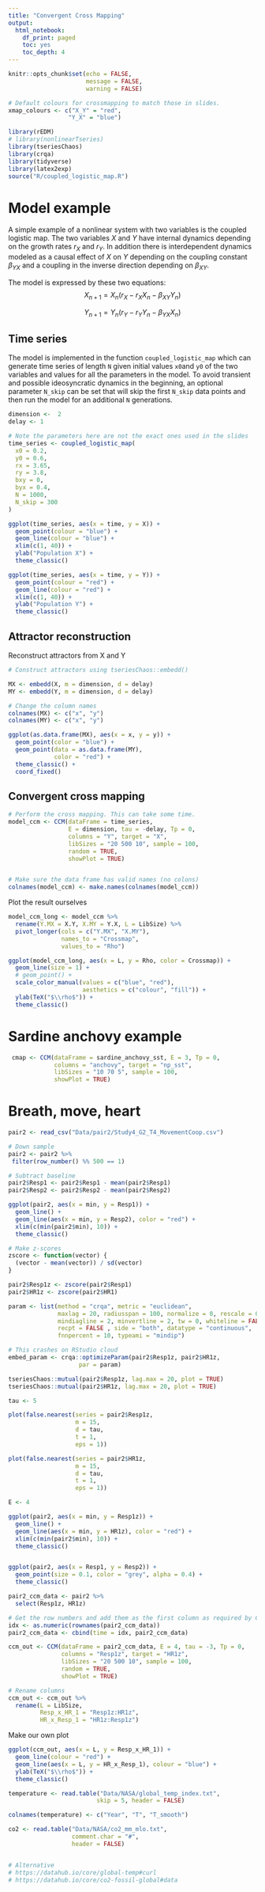 ```yaml
---
title: "Convergent Cross Mapping"
output:
  html_notebook:
    df_print: paged
    toc: yes
    toc_depth: 4
---
```


```r
knitr::opts_chunk$set(echo = FALSE,
                      message = FALSE,
                      warning = FALSE)

# Default colours for crossmapping to match those in slides.
xmap_colours <- c("X_Y" = "red",
                 "Y_X" = "blue")
```

```r
library(rEDM)
# library(nonlinearTseries)
library(tseriesChaos)
library(crqa)
library(tidyverse)
library(latex2exp)
source("R/coupled_logistic_map.R")
```

# Model example
A simple example of a nonlinear system with two variables is the coupled
logistic map. The two variables $X$ and $Y$ have internal dynamics depending on
the growth rates $r_X$ and $r_Y$. In addition there is interdependent
dynamics modeled as a causal effect of $X$ on $Y$ depending on
the coupling constant $\beta_{YX}$ and a coupling in the inverse direction depending on  $\beta_{XY}$.

The model is expressed by these two equations:
$$
  X_{n+1} = X_n ( r_X - r_X X_{n} - \beta_{XY}Y_n)
$$

$$
  Y_{n+1} = Y_n ( r_Y - r_Y Y_{n} - \beta_{YX}X_n)
$$

## Time series
The model is implemented in the function `coupled_logistic_map` which can generate time series of length `N` given initial values `x0`and `y0` of the two variables and values for all the parameters in the model. To avoid transient and possible ideosyncratic dynamics in the beginning, an optional parameter `N_skip` can be set that will skip the first `N_skip` data points and then run the model for an additional `N` generations.
```r
dimension <-  2
delay <- 1

# Note the parameters here are not the exact ones used in the slides
time_series <- coupled_logistic_map(
  x0 = 0.2,
  y0 = 0.6,
  rx = 3.65,
  ry = 3.8,
  bxy = 0,
  byx = 0.4,
  N = 1000,
  N_skip = 300
)
```

```r
ggplot(time_series, aes(x = time, y = X)) +
  geom_point(colour = "blue") +
  geom_line(colour = "blue") +
  xlim(c(1, 40)) +
  ylab("Population X") +
  theme_classic()

ggplot(time_series, aes(x = time, y = Y)) +
  geom_point(colour = "red") +
  geom_line(colour = "red") +
  xlim(c(1, 40)) +
  ylab("Population Y") +
  theme_classic()
```
## Attractor reconstruction

Reconstruct attractors from X and Y
```r
# Construct attractors using tseriesChaos::embedd()

MX <- embedd(X, m = dimension, d = delay)
MY <- embedd(Y, m = dimension, d = delay)

# Change the column names
colnames(MX) <- c("x", "y")
colnames(MY) <- c("x", "y")
```

```r
ggplot(as.data.frame(MX), aes(x = x, y = y)) +
  geom_point(color = "blue") +
  geom_point(data = as.data.frame(MY),
             color = "red") +
  theme_classic() +
  coord_fixed()
```


## Convergent cross mapping
```r
# Perform the cross mapping. This can take some time.
model_ccm <- CCM(dataFrame = time_series,
                 E = dimension, tau = -delay, Tp = 0,
                 columns = "Y", target = "X",
                 libSizes = "20 500 10", sample = 100,
                 random = TRUE,
                 showPlot = TRUE)


# Make sure the data frame has valid names (no colons)
colnames(model_ccm) <- make.names(colnames(model_ccm))
```

Plot the result ourselves
```r

model_ccm_long <- model_ccm %>% 
  rename(Y.MX = X.Y, X.MY = Y.X, L = LibSize) %>% 
  pivot_longer(cols = c("Y.MX", "X.MY"),
               names_to = "Crossmap",
               values_to = "Rho")

ggplot(model_ccm_long, aes(x = L, y = Rho, color = Crossmap)) +
  geom_line(size = 1) +
  # geom_point() +
  scale_color_manual(values = c("blue", "red"),
                     aesthetics = c("colour", "fill")) +
  ylab(TeX("$\\rho$")) +
  theme_classic()
```

# Sardine anchovy example
```r
 cmap <- CCM(dataFrame = sardine_anchovy_sst, E = 3, Tp = 0,
             columns = "anchovy", target = "np_sst",
             libSizes = "10 70 5", sample = 100,
             showPlot = TRUE)
```


# Breath, move, heart
```r
pair2 <- read_csv("Data/pair2/Study4_G2_T4_MovementCoop.csv")

# Down sample
pair2 <- pair2 %>%
 filter(row_number() %% 500 == 1)

# Subtract baseline
pair2$Resp1 <- pair2$Resp1 - mean(pair2$Resp1)
pair2$Resp2 <- pair2$Resp2 - mean(pair2$Resp2)

ggplot(pair2, aes(x = min, y = Resp1)) +
  geom_line() +
  geom_line(aes(x = min, y = Resp2), color = "red") +
  xlim(c(min(pair2$min), 10)) +
  theme_classic()

# Make z-scores
zscore <- function(vector) {
  (vector - mean(vector)) / sd(vector)
}

pair2$Resp1z <- zscore(pair2$Resp1)
pair2$HR1z <- zscore(pair2$HR1)

param <- list(method = "crqa", metric = "euclidean",
              maxlag = 20, radiusspan = 100, normalize = 0, rescale = 0,
              mindiagline = 2, minvertline = 2, tw = 0, whiteline = FALSE,
              recpt = FALSE , side = "both", datatype = "continuous",
              fnnpercent = 10, typeami = "mindip")

# This crashes on RStudio cloud
embed_param <- crqa::optimizeParam(pair2$Resp1z, pair2$HR1z,
                    par = param)

tseriesChaos::mutual(pair2$Resp1z, lag.max = 20, plot = TRUE)
tseriesChaos::mutual(pair2$HR1z, lag.max = 20, plot = TRUE)

tau <- 5

plot(false.nearest(series = pair2$Resp1z, 
                   m = 15, 
                   d = tau, 
                   t = 1, 
                   eps = 1))

plot(false.nearest(series = pair2$HR1z, 
                   m = 15, 
                   d = tau, 
                   t = 1, 
                   eps = 1))

E <- 4

ggplot(pair2, aes(x = min, y = Resp1z)) +
  geom_line() +
  geom_line(aes(x = min, y = HR1z), color = "red") +
  xlim(c(min(pair2$min), 10)) +
  theme_classic()


ggplot(pair2, aes(x = Resp1, y = Resp2)) +
  geom_point(size = 0.1, color = "grey", alpha = 0.4) +
  theme_classic()
```

```r
pair2_ccm_data <- pair2 %>% 
  select(Resp1z, HR1z)

# Get the row numbers and add them as the first column as required by CCM
idx <- as.numeric(rownames(pair2_ccm_data))
pair2_ccm_data <- cbind(time = idx, pair2_ccm_data)

ccm_out <- CCM(dataFrame = pair2_ccm_data, E = 4, tau = -3, Tp = 0,
               columns = "Resp1z", target = "HR1z",
               libSizes = "20 500 10", sample = 100,
               random = TRUE,
               showPlot = TRUE)

# Rename columns
ccm_out <- ccm_out %>%
  rename(L = LibSize,
         Resp_x_HR_1 = "Resp1z:HR1z",
         HR_x_Resp_1 = "HR1z:Resp1z")
```
Make our own plot
```r
ggplot(ccm_out, aes(x = L, y = Resp_x_HR_1)) +
  geom_line(colour = "red") +
  geom_line(aes(x = L, y = HR_x_Resp_1), colour = "blue") +
  ylab(TeX("$\\rho$")) +
  theme_classic()
```


```r
temperature <- read.table("Data/NASA/global_temp_index.txt",
                         skip = 5, header = FALSE)

colnames(temperature) <- c("Year", "T", "T_smooth")

co2 <- read.table("Data/NASA/co2_mm_mlo.txt",
                  comment.char = "#",
                  header = FALSE)


# Alternative
# https://datahub.io/core/global-temp#curl
# https://datahub.io/core/co2-fossil-global#data

```

